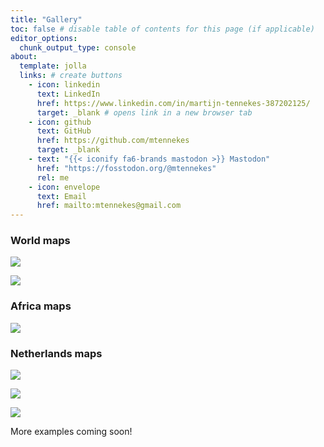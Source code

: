 ```yaml
---
title: "Gallery"
toc: false # disable table of contents for this page (if applicable)
editor_options: 
  chunk_output_type: console
about: 
  template: jolla 
  links: # create buttons
    - icon: linkedin
      text: LinkedIn
      href: https://www.linkedin.com/in/martijn-tennekes-387202125/
      target: _blank # opens link in a new browser tab
    - icon: github
      text: GitHub
      href: https://github.com/mtennekes
      target: _blank 
    - text: "{{< iconify fa6-brands mastodon >}} Mastodon"
      href: "https://fosstodon.org/@mtennekes"
      rel: me
    - icon: envelope
      text: Email
      href: mailto:mtennekes@gmail.com
---
```


:::{.justify-text}

### World maps


![](gallery/choro_wld.png)

![](gallery/dorling.png)

### Africa maps

![](gallery/choro_africa.png)

### Netherlands maps

![](gallery/bubble_nld.png)

![](gallery/facets_choro.png)

![](gallery/facets_ncont.png)

More examples coming soon!

:::